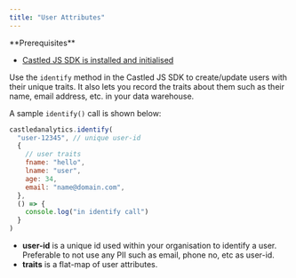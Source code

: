 ```yaml
---
title: "User Attributes"
---
```


<Info>
**Prerequisites**

- [Castled JS SDK is installed and initialised](./getting-started)

</Info>

Use the `identify` method in the Castled JS SDK to create/update users with their unique traits. It also lets you record the traits about them such as their name, email address, etc. in your data warehouse.

A sample `identify()` call is shown below:

```javascript
castledanalytics.identify(
  "user-12345", // unique user-id
  {
    // user traits
    fname: "hello",
    lname: "user",
    age: 34,
    email: "name@domain.com",
  },
  () => {
    console.log("in identify call")
  }
)
```

- **user-id** is a unique id used within your organisation to identify a user. Preferable to not use any PII such as email, phone no, etc as user-id.
- **traits** is a flat-map of user attributes.
